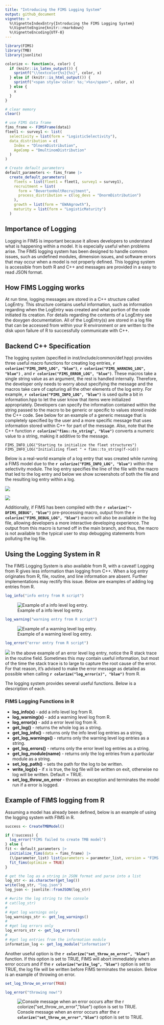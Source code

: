 ```yaml
---
title: "Introducing the FIMS Logging System"
output: github_document
vignette: >
  %\VignetteIndexEntry{Introducing the FIMS Logging System}
  %\VignetteEngine{knitr::rmarkdown}
  %\VignetteEncoding{UTF-8}
---
```


```r
library(FIMS)
library(TMB)
library(jsonlite)

colorize <- function(x, color) {
  if (knitr::is_latex_output()) {
    sprintf("\\textcolor{%s}{%s}", color, x)
  } else if (knitr::is_html_output()) {
    sprintf("<span style='color: %s;'>%s</span>", color, x)
  } else {
    x
  }
}

# clear memory
clear()

# use FIMS data frame
fims_frame <- FIMSFrame(data1)
fleet1 <- survey1 <- list(
  selectivity = list(form = "LogisticSelectivity"),
  data_distribution = c(
    Index = "DlnormDistribution",
    AgeComp = "DmultinomDistribution"
  )
)

# Create default parameters
default_parameters <- fims_frame |>
  create_default_parameters(
    fleets = list(fleet1 = fleet1, survey1 = survey1),
    recruitment = list(
      form = "BevertonHoltRecruitment",
      process_distribution = c(log_devs = "DnormDistribution")
    ),
    growth = list(form = "EWAAgrowth"),
    maturity = list(form = "LogisticMaturity")
  )
```

## Importance of Logging 

Logging in FIMS is important because it allows developers to understand what is happening within a model. It is especially useful when problems arise. The FIMS logging system has been designed to handle common issues, such as undefined modules, dimension issues, and software errors that may occur when a model is not properly defined. This logging system is accessible from both R and C++ and messages are provided in a easy to read JSON format.

## How FIMS Logging works

At run time, logging messages are stored in a C++ structure called LogEntry. This structure contains useful information, such as information regarding when the LogEntry was created and what portion of the code initiated its creation. For details regarding the contents of a LogEntry see the doxygen documentation. All of the LogEntry(s) are stored in a log file that can be accessed from within your R environment or are written to the disk upon failure of R to successfully communicate with C++.

## Backend C++ Specification

The logging system (specified in inst/include/common/def.hpp) provides three useful macro functions for creating log entries, **`r colorize("FIMS_INFO_LOG", "blue")`**, **`r colorize("FIMS_WARNING_LOG", "blue")`** , and **`r colorize("FIMS_ERROR_LOG", "blue")`**. These macros take a single string value as an argument, the rest is handled internally. Therefore, the developer only needs to worry about specifying the message and the macros take care of capturing all the other elements of the log entry. For example, **`r colorize("FIMS_INFO_LOG", "blue")`** is used quite a bit in information.hpp to let the user know that items were initialized appropriately. Developers can specify the information contained within the string passed to the macro to be generic or specific to values stored inside the C++ code. See below for an example of a generic message that is completely specified by the user and a more specific message that uses information stored within C++ for part of the message. Also, note that the C++ function **`r colorize("fims::to_string", "blue") `** converts a numeric value to a string, making it additive to the message.

```Rcpp
FIMS_INFO_LOG("Starting to initialize the fleet structures")
FIMS_INFO_LOG("Initializing fleet " + fims::to_string(f->id))
```

Below is a real-world example of a log entry that was created while running a FIMS model due to the **`r colorize("FIMS_INFO_LOG", "blue")`** within the selectivity module. The log entry specifies the line of the file with the macro that led to the log entry and below we show screenshots of both the file and the resulting log entry within a log.

![](figures/selectivity_logging.png)

![](figures/selectivity_logging_entry.png)


Additionally, if FIMS has been compiled with the **`r colorize("-DFIMS_DEBUG", "blue")`** pre-processing macro, output from the **`r colorize("FIMS_DEBUG_LOG", "blue")`** macro will also be available in the log file, allowing developers a more interactive developing experience. The output from this macro is turned off in the main branch, and thus, the macro is not available to the typical user to stop debugging statements from polluting the log file.

## Using the Logging System in R

The FIMS Logging System is also available from R, with a caveat! Logging from R gives less information than logging from C++. When a log entry originates from R, file, routine, and line information are absent. Further implementations may rectify this issue. Below are examples of adding log entries from R.


```r
log_info("info entry from R script")
```
![Example of a info level log entry. ](figures/r_info_log.png)
```r
log_warning("warning entry from R script")
```
![Example of a warning level log entry. ](figures/r_warning_log.png)
```r
log_error("error entry from R script")
```

![](figures/r_error_log.png)
In the above example of an error level log entry, notice the R stack trace in the 
routine field. Sometimes this may contain useful information, but most of the time the stack 
trace is to large to capture the root cause of the error. For that reason, it's advised 
to make the error message as detailed as possible when calling **`r colorize("log_error(x)", "blue") `** 
from R. 

The logging system provides several useful functions. Below is a description of each.

### **FIMS Logging Functions in R**

* **log_info(x)** - add a info level log from R.
* **log_warning(x)** - add a warning level log from R.
* **log_error(x)** - add a error level log from R.
* **get_log()** - returns the whole log as a string.
* **get_log_info()** - returns only the info level log entries as a string.
* **get_log_warnings()** -  returns only the warning level log entries as a string.
* **get_log_errors()** -  returns only the error level log entries as a string.
* **get_log_module(name)** -  returns only the log entries from a particular module as a string.
* **set_log_path()** -  sets the path for the log to be written.
* **write_log(x)** -  if x is true, the log file will be written on exit, otherwise no log will be written. Default = TRUE.
* **set_log_throw_on_error** - throws an exception and terminates the model run if a error is logged.


## Example of FIMS logging from R

Assuming a model has already been defined, below is an example of using the logging system with FIMS in R.

```r
success <- CreateTMBModel()

if (!success) {
  log_error("FIMS failed to create TMB model")
} else {
fit <- default_parameters |>
  initialize_fims(data = fims_frame) |>
  (\(parameter_list) list(parameters = parameter_list, version = "FIMS run with optimization"))() |>
  fit_fims(optimize = TRUE)
}

# get the log as a string in JSON format and parse into a list
log_str <- as.character(get_log())
write(log_str, "log.json")
log_json <- jsonlite::fromJSON(log_str)

# #write the log string to the console
# cat(log_str)
# 
# #get log warnings only
log_warnings_str <- get_log_warnings()
# 
# #get log errors only
log_errors_str <- get_log_errors()
# 
# #get log entries from the information module
information_log <- get_log_module("information")
```

Another useful option is the  **`r colorize("set_throw_on_error", "blue")`** function.
If this option is set to TRUE, FIMS will abort immediately when an error occurs and
if the  **`r colorize("write_log", "blue")`** option is set to TRUE, the log file
will be written before FIMS terminates the session. Below is an example of throwing
on error.

```r
set_log_throw_on_error(TRUE)

log_error("throwing now!")

```
![Console message when an error occurs after the **`r colorize("set_throw_on_error","blue")`** option is set to TRUE.](figures/throw_error.png)
